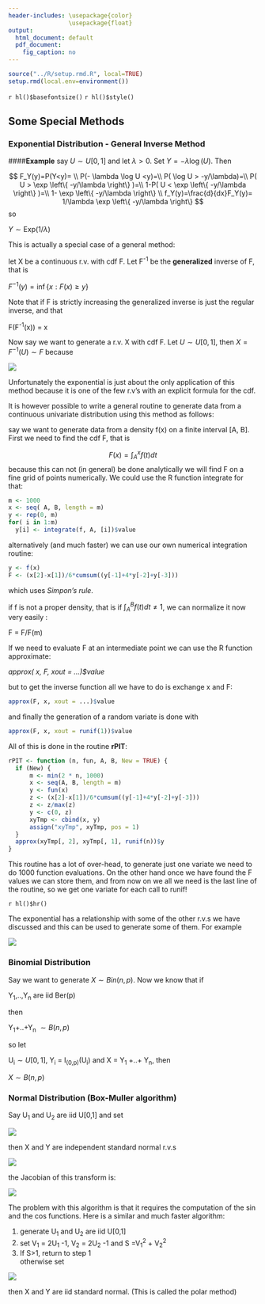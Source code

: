 ```yaml
---
header-includes: \usepackage{color}
                 \usepackage{float}
output:
  html_document: default
  pdf_document:
    fig_caption: no
---
```


```r
source("../R/setup.rmd.R", local=TRUE)
setup.rmd(local.env=environment())
```
`r hl()$basefontsize()`
`r hl()$style()`

## Some Special Methods


### Exponential Distribution - General Inverse Method

####**Example** 
say $U\sim U[0, 1]$ and let $\lambda > 0$. Set $Y = -\lambda \log(U)$. Then

$$
F_Y(y)=P(Y<y)= \\ 
P(- \lambda \log U <y)=\\
P( \log U > -y/\lambda)=\\
P( U > \exp \left\{ -y/\lambda \right\}  )=\\
1-P( U < \exp \left\{ -y/\lambda \right\}  )=\\
1- \exp \left\{ -y/\lambda \right\}  \\
f_Y(y)=\frac{d}{dx}F_Y(y)= 1/\lambda \exp \left\{ -y/\lambda \right\}
$$
so

$Y\sim \text{Exp}(1/\lambda)$

This is actually a special case of a general method: 

let X be a continuous r.v. with cdf F. Let F^-1^ be the **generalized** inverse of F, that is 

$F^{-1}(y) = \inf \{x: F(x) \ge y\}$

Note that if F is strictly increasing the generalized inverse is just the regular inverse, and that 

F(F^-1^(x)) = x

Now say we want to generate a r.v. X with cdf F. Let $U\sim U[0,1]$, then $X = F^{-1}(U)\sim F$ because

![](graphs/gen21.png)

Unfortunately the exponential is just about the only application of this method because it is one of the few r.v's with an explicit formula for the cdf.

It is however possible to write a general routine to generate data from a continuous univariate distribution using this method as follows:

say we want to generate data from a density f(x) on a finite interval [A, B]. First we need to find the cdf F, that is 

$$
F(x) = \int_A^x f(t) dt
$$
because this can not (in general) be done analytically we will find F on a fine grid of points numerically. We could use the R function integrate for that:

```r
m <- 1000 
x <- seq( A, B, length = m)
y <- rep(0, m)
for( i in 1:m) 
  y[i] <- integrate(f, A, [i])$value
```

alternatively (and much faster) we can use our own numerical integration routine:

```r
y <- f(x)
F <- (x[2]-x[1])/6*cumsum((y[-1]+4*y[-2]+y[-3]))
```

which uses *Simpon's rule*.

if f is not a proper density, that is if $\int_A^B f(t) dt \ne 1$, we can normalize it now very easily :

F = F/F(m)

If we need to evaluate F at an intermediate point we can use the R function approximate:

*approx( x, F, xout = ...)$value*

but to get the inverse function all we have to do is exchange x and F:

```r
approx(F, x, xout = ...)$value
```

and finally the generation of a random variate is done with

```r
approx(F, x, xout = runif(1))$value
```

All of this is done in the routine **rPIT**:

```r
rPIT <- function (n, fun, A, B, New = TRUE) {
  if (New) {
      m <- min(2 * n, 1000)
      x <- seq(A, B, length = m)
      y <- fun(x)
      z <- (x[2]-x[1])/6*cumsum((y[-1]+4*y[-2]+y[-3]))
      z <- z/max(z)
      y <- c(0, z)
      xyTmp <- cbind(x, y)
      assign("xyTmp", xyTmp, pos = 1)
  }
  approx(xyTmp[, 2], xyTmp[, 1], runif(n))$y
}
```

This routine has a lot of over-head, to generate just one variate we need to do 1000 function evaluations. On the other hand once we have found the F values we can store them, and from now on we all we need is the last line of the routine, so we get one variate for each call to runif! 

`r hl()$hr()` 
   
The exponential has a relationship with some of the other r.v.s we have discussed and this can be used to generate some of them. For example  

![](graphs/gen22.png)

### Binomial Distribution

Say we want to generate $X\sim Bin(n,p)$. Now we know that if 

Y~1~,..,Y~n~ are iid Ber(p) 

then 

Y~1~+..+Y~n~ $\sim B(n,p)$

so let 

U~i~$\sim U[0,1]$, Y~i~ = I~(0,p)~(U~i~) and X = Y~1~ +..+ Y~n~, then

$X\sim B(n, p)$

### Normal Distribution (Box-Muller algorithm)

Say U~1~ and U~2~ are iid U[0,1] and set

![](graphs/gen23.png)

then X and Y are independent standard normal r.v.s

![](graphs/gen24.png)

the Jacobian of this transform is:

![](graphs/gen25.png)

The problem with this algorithm is that it requires the computation of the sin and the cos functions. Here is a similar and much faster algorithm:

1. generate U~1~ and U~2~ are iid U[0,1]  
2. set V~1~ = 2U~1~ -1, V~2~ = 2U~2~ -1 and S =V~1~^2^ + V~2~^2^  
3. If S>1, return to step 1  
 otherwise set
 
![](graphs/gen26.png)

then X and Y are iid standard normal. (This is called the polar method)
